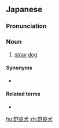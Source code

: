 ==Japanese==
{{ja-kanjitab|の|ら|いぬ}}

===Pronunciation===
{{ja-pron|のらいぬ}}

===Noun===
{{ja-noun|のらいぬ}}

# [[stray]] [[dog]]

====Synonyms====
* {{ja-r|野犬|やけん}}

====Related terms====
* {{ja-r|野良猫|のらねこ}}

[[hu:野良犬]]
[[zh:野良犬]]